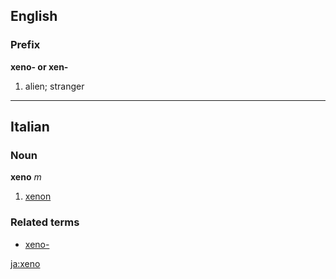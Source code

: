 ==English==
===Prefix===
'''xeno- or xen-'''
# alien; stranger

----
==Italian==
===Noun===
'''xeno''' ''m''

# [[xenon]]

===Related terms===
*[[xeno-]]
[[ja:xeno]]